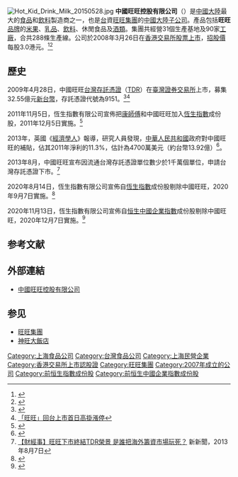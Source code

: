 {{Otheruses
|subject=旺旺集團的中國子公司
|other=中國旺旺的母公司
|旺旺集團
}}
{{Infobox_Company 
|company_name = 中國旺旺控股有限公司
|company_name_en = Want Want China Holdings Limited
|company_logo = [[File:旺仔.svg|100px]]
|company_type = [[民營企業|民營企業]]（[[台灣|台]]資）
|company_slogan = 經營理念：緣、自信、大團結
|market_information = {{hkex|151}}<br>（2008年3月26日上市）
|abbreviated_name = 中國旺旺
|foundation = 2007年
|location = {{PRC}}[[上海市|上海市]]红-{松}-东路1088号
|zip_code = 201103
|telephone_no = +86 21 6115-1111
|industry = [[食品|食品]]
|chairman1 = [[蔡衍明|蔡衍明]]48.05%
|CEO = 蔡衍明
|sales =  
|profit = 
|asset =  
|market_value = 
|num_employees = 
|revenue = 
|products = [[米果|米果]]、[[乳品|乳品]]、[[飲料|飲料]]、休閒食品、[[酒類|酒類]]
|parent = [[旺旺集團|旺旺集團]]
|subsid = 
|homepage = [http://www.wantwant.com.cn/ 中國旺旺控股有限公司]
}}
[[File:Hot_Kid_Drink_Milk_20150528.jpg|thumb]]
'''中國旺旺控股有限公司'''（{{hkex|151}}）是[[中國大陸|中國大陸]]最大的[[食品|食品]]和[[飲料|飲料]]製造商之一，也是[[台灣|台]]資[[旺旺集團|旺旺集團]]的[[中國大陸|中國大陸]][[子公司|子公司]]。產品包括'''旺旺'''[[品牌|品牌]]的[[米果|米果]]、[[乳品|乳品]]、[[飲料|飲料]]、休閒食品及[[酒類|酒類]]。集團共經營31個生產基地及90家[[工廠|工廠]]，合共288條生產線。公司於2008年3月26日在[[香港交易所|香港交易所]][[股票上市|股票上市]]，[[IPO|招股價]]每股3.0港元。<ref>{{Cite web |url=http://www.sanfull.com/pdf/2008_IPO/0151.pdf |title=中國旺旺控股有限公司 |accessdate=2009-02-22 |archive-date=2010-12-28 |archive-url=https://web.archive.org/web/20101228150948/http://www.sanfull.com/pdf/2008_IPO/0151.pdf |dead-url=no }}</ref><ref>{{Cite web |url=http://www.mpfinance.com/htm/Finance/20080327/ab/ab_eac1.htm |title=旺旺首天跌穿招股價 |access-date=2009-02-22 |archive-url=https://web.archive.org/web/20080605033556/http://www.mpfinance.com/htm/Finance/20080327/ab/ab_eac1.htm |archive-date=2008-06-05 |dead-url=yes }}</ref>

==歷史==
2009年4月28日，中國旺旺[[台灣存託憑證|台灣存託憑證]]（[[TDR|TDR]]）在[[臺灣證券交易所|臺灣證券交易所]]上市，募集32.55億元[[新台幣|新台幣]]，存託憑證代號為9151。<ref>{{Cite web |url=http://paper.wenweipo.com/2009/04/28/TW0904280004.htm |title=中國旺旺今回台上市 |accessdate=2009-09-28 |archive-date=2009-05-02 |archive-url=https://web.archive.org/web/20090502033317/http://paper.wenweipo.com/2009/04/28/TW0904280004.htm |dead-url=no }}</ref><ref>[http://www.takungpao.com.hk/news/09/04/29/EP-1073555.htm 「旺旺」回台上市首日高掛漲停]{{dead link|date=2017年11月 |bot=InternetArchiveBot |fix-attempted=yes }}</ref>

2011年11月5日，恆生指數有限公司宣佈把[[康師傅|康師傅]]和中國旺旺加入[[恆生指數|恆生指數]]成份股，2011年12月5日實施。<ref>{{Cite web |url=http://www.hsi.com.hk/HSI-Net/static/revamp/contents/zh_hk/news/pressRelease/20111111c.pdf |title=加入恆生指數成份股 |accessdate=2011-11-14 |archive-date=2011-11-25 |archive-url=https://web.archive.org/web/20111125042102/http://www.hsi.com.hk/HSI-Net/static/revamp/contents/zh_hk/news/pressRelease/20111111c.pdf |dead-url=no }}</ref>

2013年，英國《[[經濟學人|經濟學人]]》報導，研究人員發現，[[中華人民共和國|中華人民共和國]]政府對中國旺旺的補貼，佔其2011年淨利的11.3%，估計為4700萬美元（約台幣13.92億）<ref>{{cite news | language = en | url = http://www.economist.com/news/finance-and-economics/21576680-new-book-lays-out-scale-chinas-industrial-subsidies-perverse-advantage | title = China’s economy: Perverse advantage | publisher = The Economist | date = 2013年4月27日 | accessdate = 2013年5月1日 | archive-date = 2013年5月1日 | archive-url = https://web.archive.org/web/20130501135446/http://www.economist.com/news/finance-and-economics/21576680-new-book-lays-out-scale-chinas-industrial-subsidies-perverse-advantage | dead-url = no }}</ref>。

2013年8月，中國旺旺宣布因流通台灣存託憑證單位數少於1千萬個單位，申請台灣存託憑證下市。<ref>[http://news.pchome.com.tw/magazine/report/po/new7/9873/137580480016720001001.htm 【財經事】旺旺下市終結TDR榮景 是誰把海外籌資市場玩死？] {{Wayback|url=http://news.pchome.com.tw/magazine/report/po/new7/9873/137580480016720001001.htm |date=20131227051324 }} 新新聞，2013年8月7日</ref>

2020年8月14日，恆生指數有限公司宣佈自[[恆生指數|恆生指數]]成份股剔除中國旺旺，2020年9月7日實施。<ref>{{Cite web |url=https://www.hsi.com.hk/static/uploads/contents/zh_hk/news/pressRelease/20200814T000000.pdf |title=恒生指數有限公司指數檢討結果 (2020年8月14日) |accessdate=2020年11月13日 |archive-date=2020年11月17日 |archive-url=https://web.archive.org/web/20201117101609/https://www.hsi.com.hk/static/uploads/contents/zh_hk/news/pressRelease/20200814T000000.pdf |dead-url=no }}</ref>

2020年11月13日，恆生指數有限公司宣佈自[[恒生中國企業指數|恒生中國企業指數]]成份股剔除中國旺旺，2020年12月7日實施。<ref>{{Cite web |url=https://www.hsi.com.hk/static/uploads/contents/zh_hk/news/pressRelease/20201113T000000.pdf |title=恒生指數有限公司指數檢討結果 (2020年11月13日) |access-date=2020年11月13日 |archive-date=2022年2月18日 |archive-url=https://web.archive.org/web/20220218120635/https://www.hsi.com.hk/static/uploads/contents/zh_hk/news/pressRelease/20201113T000000.pdf }}</ref>

== 参考文献 ==
{{reflist}}

== 外部連結 ==
* [http://www.wantwant.com.cn/ 中國旺旺控股有限公司]{{Wayback|url=http://www.wantwant.com.cn/ |date=20081120122243 }}

== 参见 ==
* [[旺旺集團|旺旺集團]]
* [[神旺大飯店|神旺大飯店]]

[[Category:上海食品公司|Category:上海食品公司]]
[[Category:台灣食品公司|Category:台灣食品公司]]
[[Category:上海民營企業|Category:上海民營企業]]
[[Category:香港交易所上市認股證|Category:香港交易所上市認股證]]
[[Category:旺旺集團|Category:旺旺集團]]
[[Category:2007年成立的公司|Category:2007年成立的公司]]
[[Category:前恒生指數成份股|Category:前恒生指數成份股]]
[[Category:前恒生中國企業指數成份股|Category:前恒生中國企業指數成份股]]